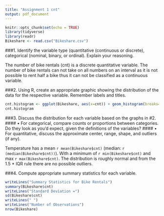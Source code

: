 ```yaml
---
title: "Assignment 1 cnt"
output: pdf_document
---
```


```r
knitr::opts_chunk$set(echo = TRUE)
library(tidyverse)
library(readr)
Bikeshare <- read.csv("Bikeshare.csv")
```

###1. Identify the variable type (quantitative (continuous or discrete), categorical (nominal, binary, or ordinal). Explain your reasoning.

The number of bike rentals (cnt) is a discrete quantitative variable. The number of bike rentals can not take on all numbers on an interval as it is not possible to rent half a bike thus it can not be classified as a continuous variable.

###2. Using R, create an appropriate graphic showing the distribution of the data for the respective variable. Remember labels and titles.

```r
cnt.histogram <- ggplot(Bikeshare, aes(x=cnt)) + geom_histogram(breaks=seq(0,10000, by = 622), color = "darkblue", fill = "lightblue") + labs(title = "Number of Bike rentals" ) + xlab("Number of Bike Rentals") + ylab("Total Days")
cnt.histogram
```

###3.	Discuss the distribution for each variable based on the graphs in #2. 
#### •	For categorical, compare counts or proportions between categories. Do they look as you’d expect, given the definitions of the variables? 
#### •	For quantitative, discuss the approximate center, range, shape, and outliers (if any).

Temperature has a mean `r mean(Bikeshare$cnt)` (median: `r (median(Bikeshare$cnt))`). With a minimum of `r min(Bikeshare$cnt)` and max `r max(Bikeshare$cnt)`. The distribution is roughly normal and from the 1.5 * IQR rule there are no possible outliers.

###4.	Compute appropriate summary statistics for each variable.

```r
writeLines("Summary Statistics for Bike Rentals")
summary(Bikeshare$cnt)
writeLines("Standard Deviation =")
sd(Bikeshare$cnt)
writeLines(" ")
writeLines("Number of Observations")
nrow(Bikeshare)
```
